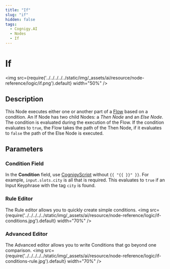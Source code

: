 ```yaml
---
title: "If" 
slug: "if" 
hidden: false 
tags:
  - Cognigy.AI
  - Nodes
  - If
---
```


# If

<img src={require('../../../../../static/img/_assets/ai/resource/node-reference/logic/if.png').default} width="50%" />

## Description

This Node executes either one or another part of a [Flow](../../../resource/flows/overview.mdx) based on a condition. An If Node has two child Nodes: a _Then Node_ and an _Else Node_. The condition is evaluated during the execution of the Flow. If the condition evaluates to `true`, the Flow takes the path of the Then Node, if it evaluates to `false` the path of the Else Node is executed. 

## Parameters

### Condition Field
  
In the **Condition** field, use [CognigyScript](../../cognigyscript.mdx) without `{{ "{{ }}" }}`. For example, `input.slots.city` is all that is required. This evaluates to `true` if an Input Keyphrase with the tag `city` is found.

### Rule Editor

The Rule editor allows you to quickly create simple conditions.
<img src={require('../../../../../static/img/_assets/ai/resource/node-reference/logic/if-conditions.jpg').default} width="70%" />

### Advanced Editor

The Advanced editor allows you to write Conditions that go beyond one comparison.
<img src={require('../../../../../static/img/_assets/ai/resource/node-reference/logic/if-conditions-rule.jpg').default} width="70%" />
